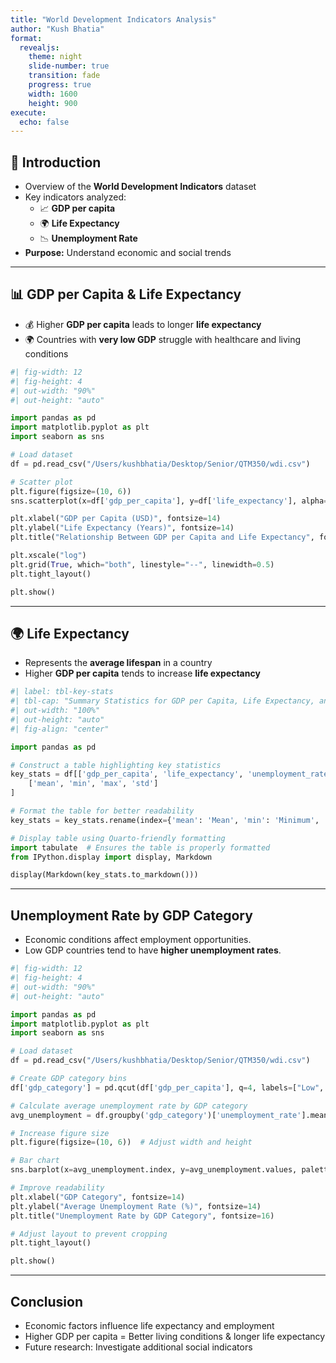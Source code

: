 ```yaml
---
title: "World Development Indicators Analysis"
author: "Kush Bhatia"
format: 
  revealjs:
    theme: night 
    slide-number: true
    transition: fade  
    progress: true
    width: 1600 
    height: 900   
execute:
  echo: false
---
```


## 📌 Introduction  
- Overview of the **World Development Indicators** dataset  
- Key indicators analyzed:  
  - 📈 **GDP per capita**  
  - 🌍 **Life Expectancy**  
  - 📉 **Unemployment Rate**  
- **Purpose:** Understand economic and social trends  

---

## 📊 GDP per Capita & Life Expectancy  

- 💰 Higher **GDP per capita** leads to longer **life expectancy**  
- 🌍 Countries with **very low GDP** struggle with healthcare and living conditions  

```python
#| fig-width: 12
#| fig-height: 4
#| out-width: "90%"
#| out-height: "auto"

import pandas as pd
import matplotlib.pyplot as plt
import seaborn as sns

# Load dataset
df = pd.read_csv("/Users/kushbhatia/Desktop/Senior/QTM350/wdi.csv")

# Scatter plot
plt.figure(figsize=(10, 6))
sns.scatterplot(x=df['gdp_per_capita'], y=df['life_expectancy'], alpha=0.7, color="blue")

plt.xlabel("GDP per Capita (USD)", fontsize=14)
plt.ylabel("Life Expectancy (Years)", fontsize=14)
plt.title("Relationship Between GDP per Capita and Life Expectancy", fontsize=16)

plt.xscale("log")
plt.grid(True, which="both", linestyle="--", linewidth=0.5)
plt.tight_layout()

plt.show()

```

---

## 🌍 Life Expectancy  

- Represents the **average lifespan** in a country  
- Higher **GDP per capita** tends to increase **life expectancy**  

```python
#| label: tbl-key-stats
#| tbl-cap: "Summary Statistics for GDP per Capita, Life Expectancy, and Unemployment Rate"
#| out-width: "100%"
#| out-height: "auto"
#| fig-align: "center"

import pandas as pd

# Construct a table highlighting key statistics
key_stats = df[['gdp_per_capita', 'life_expectancy', 'unemployment_rate']].describe().loc[
    ['mean', 'min', 'max', 'std']
]

# Format the table for better readability
key_stats = key_stats.rename(index={'mean': 'Mean', 'min': 'Minimum', 'max': 'Maximum', 'std': 'Standard Deviation'})

# Display table using Quarto-friendly formatting
import tabulate  # Ensures the table is properly formatted
from IPython.display import display, Markdown

display(Markdown(key_stats.to_markdown()))

```

---

## Unemployment Rate by GDP Category

- Economic conditions affect employment opportunities.
- Low GDP countries tend to have **higher unemployment rates**.

```python
#| fig-width: 12
#| fig-height: 4
#| out-width: "90%"
#| out-height: "auto"

import pandas as pd
import matplotlib.pyplot as plt
import seaborn as sns

# Load dataset
df = pd.read_csv("/Users/kushbhatia/Desktop/Senior/QTM350/wdi.csv")

# Create GDP category bins
df['gdp_category'] = pd.qcut(df['gdp_per_capita'], q=4, labels=["Low", "Lower-Mid", "Upper-Mid", "High"])

# Calculate average unemployment rate by GDP category
avg_unemployment = df.groupby('gdp_category')['unemployment_rate'].mean()

# Increase figure size
plt.figure(figsize=(10, 6))  # Adjust width and height

# Bar chart
sns.barplot(x=avg_unemployment.index, y=avg_unemployment.values, palette="Blues")

# Improve readability
plt.xlabel("GDP Category", fontsize=14)
plt.ylabel("Average Unemployment Rate (%)", fontsize=14)
plt.title("Unemployment Rate by GDP Category", fontsize=16)

# Adjust layout to prevent cropping
plt.tight_layout()

plt.show()

```


---

## Conclusion  
- Economic factors influence life expectancy and employment  
- Higher GDP per capita = Better living conditions & longer life expectancy  
- Future research: Investigate additional social indicators  

